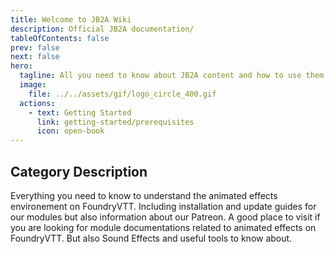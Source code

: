 ```yaml
---
title: Welcome to JB2A Wiki
description: Official JB2A documentation/
tableOfContents: false
prev: false
next: false
hero:
  tagline: All you need to know about JB2A content and how to use them !
  image:
    file: ../../assets/gif/logo_circle_400.gif
  actions:
    - text: Getting Started
      link: getting-started/prerequisites
      icon: open-book
---
```


## Category Description

<CardGrid>
	<Card 
		title="Getting Started" 
		icon="setting">
		Everything you need to know to understand the animated effects environement on FoundryVTT. Including installation and update guides for our modules but also information about our Patreon.
	</Card>
	<Card 
		title="External Resources" 
		icon="open-book">
		A good place to visit if you are looking for module documentations related to animated effects on FoundryVTT. But also Sound Effects and useful tools to know about. 
	</Card>
	<LinkCard 
		title="Let's get started !" 
		href="/jb2a-wiki/getting-started/prerequisites"
	/>
	<LinkCard 
		title="Go to External Resources" 
		href="external-resources/community-links"
	/>
</CardGrid>
